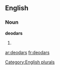 ==English==

===Noun===
'''deodars'''

# {{plural of|[[deodar]]}}

[[Category:English plurals]]

[[ar:deodars]]
[[fr:deodars]]